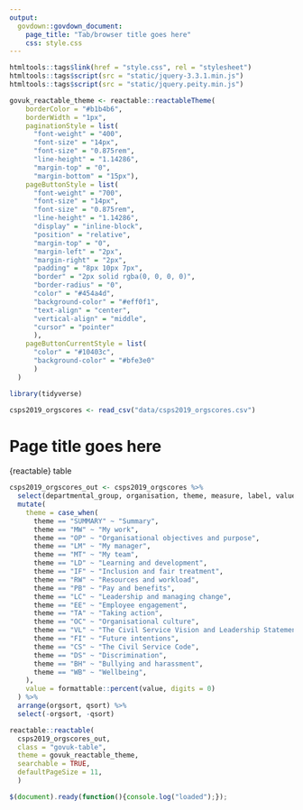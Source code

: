 ```yaml
---
output:
  govdown::govdown_document:
    page_title: "Tab/browser title goes here"
    css: style.css
---
```


``` r
htmltools::tags$link(href = "style.css", rel = "stylesheet")
htmltools::tags$script(src = "static/jquery-3.3.1.min.js")
htmltools::tags$script(src = "static/jquery.peity.min.js")

govuk_reactable_theme <- reactable::reactableTheme(
    borderColor = "#b1b4b6",
    borderWidth = "1px",
    paginationStyle = list(
      "font-weight" = "400",
      "font-size" = "14px",
      "font-size" = "0.875rem",
      "line-height" = "1.14286",
      "margin-top" = "0",
      "margin-bottom" = "15px"),
    pageButtonStyle = list(
      "font-weight" = "700",
      "font-size" = "14px",
      "font-size" = "0.875rem",
      "line-height" = "1.14286",
      "display" = "inline-block",
      "position" = "relative",
      "margin-top" = "0",
      "margin-left" = "2px",
      "margin-right" = "2px",
      "padding" = "8px 10px 7px",
      "border" = "2px solid rgba(0, 0, 0, 0)",
      "border-radius" = "0",
      "color" = "#454a4d",
      "background-color" = "#eff0f1",
      "text-align" = "center",
      "vertical-align" = "middle",
      "cursor" = "pointer"
      ),
    pageButtonCurrentStyle = list(
      "color" = "#10403c",
      "background-color" = "#bfe3e0"
      )
  )

```

``` r
library(tidyverse)

csps2019_orgscores <- read_csv("data/csps2019_orgscores.csv")

```

# Page title goes here

{reactable} table

```r

csps2019_orgscores_out <- csps2019_orgscores %>%
  select(departmental_group, organisation, theme, measure, label, value, orgsort, qsort) %>%
  mutate(
    theme = case_when(
      theme == "SUMMARY" ~ "Summary",
      theme == "MW" ~ "My work",
      theme == "OP" ~ "Organisational objectives and purpose",
      theme == "LM" ~ "My manager",
      theme == "MT" ~ "My team",
      theme == "LD" ~ "Learning and development",
      theme == "IF" ~ "Inclusion and fair treatment",
      theme == "RW" ~ "Resources and workload",
      theme == "PB" ~ "Pay and benefits",
      theme == "LC" ~ "Leadership and managing change",
      theme == "EE" ~ "Employee engagement",
      theme == "TA" ~ "Taking action",
      theme == "OC" ~ "Organisational culture",
      theme == "VL" ~ "The Civil Service Vision and Leadership Statement",
      theme == "FI" ~ "Future intentions",
      theme == "CS" ~ "The Civil Service Code",
      theme == "DS" ~ "Discrimination",
      theme == "BH" ~ "Bullying and harassment",
      theme == "WB" ~ "Wellbeing",
    ),
    value = formattable::percent(value, digits = 0)
  ) %>%
  arrange(orgsort, qsort) %>%
  select(-orgsort, -qsort)

reactable::reactable(
  csps2019_orgscores_out,
  class = "govuk-table",
  theme = govuk_reactable_theme,
  searchable = TRUE,
  defaultPageSize = 11,
  )
```

<!-- No content -->

``` js

$(document).ready(function(){console.log("loaded");});

```
